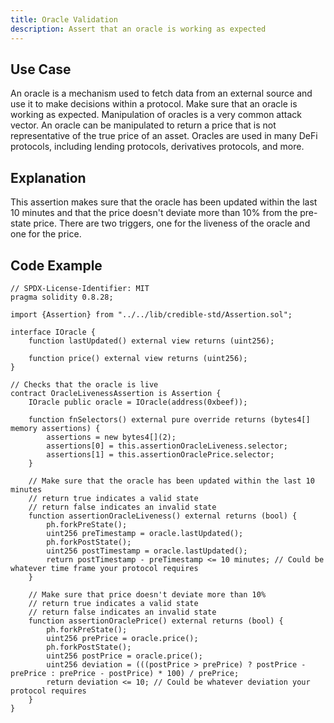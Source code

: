 ```yaml
---
title: Oracle Validation
description: Assert that an oracle is working as expected
---
```


## Use Case
An oracle is a mechanism used to fetch data from an external source and use it to make decisions within a protocol.
Make sure that an oracle is working as expected. Manipulation of oracles is a very common attack vector.
An oracle can be manipulated to return a price that is not representative of the true price of an asset.
Oracles are used in many DeFi protocols, including lending protocols, derivatives protocols, and more.

## Explanation
This assertion makes sure that the oracle has been updated within the last 10 minutes and that the price doesn't deviate more than 10% from the pre-state price.
There are two triggers, one for the liveness of the oracle and one for the price.

## Code Example
```solidity
// SPDX-License-Identifier: MIT
pragma solidity 0.8.28;

import {Assertion} from "../../lib/credible-std/Assertion.sol";

interface IOracle {
    function lastUpdated() external view returns (uint256);

    function price() external view returns (uint256);
}

// Checks that the oracle is live
contract OracleLivenessAssertion is Assertion {
    IOracle public oracle = IOracle(address(0xbeef));

    function fnSelectors() external pure override returns (bytes4[] memory assertions) {
        assertions = new bytes4[](2);
        assertions[0] = this.assertionOracleLiveness.selector;
        assertions[1] = this.assertionOraclePrice.selector;
    }

    // Make sure that the oracle has been updated within the last 10 minutes
    // return true indicates a valid state
    // return false indicates an invalid state
    function assertionOracleLiveness() external returns (bool) {
        ph.forkPreState();
        uint256 preTimestamp = oracle.lastUpdated();
        ph.forkPostState();
        uint256 postTimestamp = oracle.lastUpdated();
        return postTimestamp - preTimestamp <= 10 minutes; // Could be whatever time frame your protocol requires
    }

    // Make sure that price doesn't deviate more than 10%
    // return true indicates a valid state
    // return false indicates an invalid state
    function assertionOraclePrice() external returns (bool) {
        ph.forkPreState();
        uint256 prePrice = oracle.price();
        ph.forkPostState();
        uint256 postPrice = oracle.price();
        uint256 deviation = (((postPrice > prePrice) ? postPrice - prePrice : prePrice - postPrice) * 100) / prePrice;
        return deviation <= 10; // Could be whatever deviation your protocol requires
    }
}
```